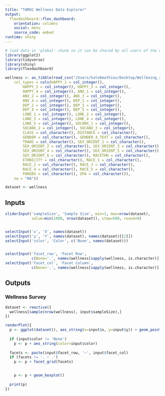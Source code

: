 ```yaml
---
title: "TAMUC Wellness Data Explorer"
output: 
  flexdashboard::flex_dashboard:
    orientation: columns
    social: menu
    source_code: embed
runtime: shiny
---
```


```r
# load data in 'global' chunk so it can be shared by all users of the dashboard
library(ggplot2)
library(tidyverse)
library(shiny)
library(flexdashboard)

wellness <- as_tibble(read_csv("/Users/kalebmathieu/Desktop/Wellbeing_raw_data/Wellness_working_directory/wellness survey/Likert_Dat_Cleaned.csv", 
    col_types = cols(HAPPY_1 = col_integer(), 
        HAPPY_2 = col_integer(), HAPPY_3 = col_integer(), 
        HAPPY_4 = col_integer(), ANX_1 = col_integer(), 
        ANX_2 = col_integer(), ANX_3 = col_integer(), 
        ANX_4 = col_integer(), DEP_1 = col_integer(), 
        DEP_2 = col_integer(), DEP_3 = col_integer(), 
        DEP_4 = col_integer(), DEP_5 = col_integer(), 
        LONE_1 = col_integer(), LONE_2 = col_integer(), 
        LONE_3 = col_integer(), LONE_4 = col_integer(), 
        LONE_5 = col_integer(), SOCANX_1 = col_integer(), 
        SOCANX_2 = col_integer(), SOCANX_3 = col_integer(), 
        CLASS = col_character(), DISTANCE = col_character(), 
        GENDER = col_character(), GENDER_4_TEXT = col_character(), 
        TRANS = col_character(), SEX_ORIENT_1 = col_character(), 
        SEX_ORIENT_2 = col_character(), SEX_ORIENT_3 = col_character(), 
        SEX_ORIENT_4 = col_character(), SEX_ORIENT_5 = col_character(), 
        SEX_ORIENT_6 = col_character(), RACETHN = col_character(), 
        ETHNICITY = col_character(), RACE_1 = col_character(), 
        RACE_2 = col_character(), RACE_3 = col_character(), 
        RACE_4 = col_character(), RACE_5 = col_character(), 
        PAREDU = col_character(), GPA = col_character()), 
    na = "NA"))

dataset <- wellness
```

Inputs {.sidebar}
-----------------------------------------------------------------------

```r

sliderInput('sampleSize', 'Sample Size', min=1, max=nrow(dataset),
            value=min(1000, nrow(dataset)), step=500, round=0)


selectInput('x', 'X', names(dataset))
selectInput('y', 'Y', names(dataset), names(dataset)[[2]])
selectInput('color', 'Color', c('None', names(dataset)))


selectInput('facet_row', 'Facet Row',
            c(None='.', names(wellness[sapply(wellness, is.character)])))
selectInput('facet_col', 'Facet Column',
            c(None='.', names(wellness[sapply(wellness, is.character)])))
```

Outputs
-----------------------------------------------------------------------

### Wellness Survey

```r

dataset <- reactive({
  wellness[sample(nrow(wellness), input$sampleSize),]
})

renderPlot({
  p <- ggplot(dataset(), aes_string(x=input$x, y=input$y)) + geom_point()
  
  if (input$color != 'None')
    p <- p + aes_string(color=input$color)
  
  facets <- paste(input$facet_row, '~', input$facet_col)
  if (facets != '. ~ .')
    p <- p + facet_grid(facets)

  
    p <- p + geom_boxplot()
  
  print(p)
})
```